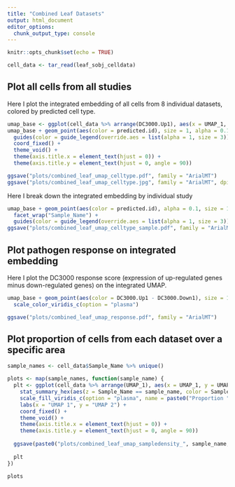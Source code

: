```yaml
---
title: "Combined Leaf Datasets"
output: html_document
editor_options: 
  chunk_output_type: console
---
```


```r
knitr::opts_chunk$set(echo = TRUE)

cell_data <- tar_read(leaf_sobj_celldata)
```

## Plot all cells from all studies

Here I plot the integrated embedding of all cells from 8 individual datasets, 
colored by predicted cell type.

```r
umap_base <- ggplot(cell_data %>% arrange(DC3000.Up1), aes(x = UMAP_1, y = UMAP_2)) + theme_bw()
umap_base + geom_point(aes(color = predicted.id), size = 1, alpha = 0.1) + 
  guides(color = guide_legend(override.aes = list(alpha = 1, size = 3))) +
  coord_fixed() +
  theme_void() +
  theme(axis.title.x = element_text(hjust = 0)) +
  theme(axis.title.y = element_text(hjust = 0, angle = 90))

ggsave("plots/combined_leaf_umap_celltype.pdf", family = "ArialMT")
ggsave("plots/combined_leaf_umap_celltype.jpg", family = "ArialMT", dpi = 600)
```

Here I break down the integrated embedding by individual study

```r
umap_base + geom_point(aes(color = predicted.id), alpha = 0.1, size = 1) + 
  facet_wrap("Sample_Name") +
  guides(color = guide_legend(override.aes = list(alpha = 1, size = 3)))
ggsave("plots/combined_leaf_umap_celltype_sample.pdf", family = "ArialMT")
```

## Plot pathogen response on integrated embedding

Here I plot the DC3000 response score (expression of up-regulated genes minus 
down-regulated genes) on the integrated UMAP.

```r
umap_base + geom_point(aes(color = DC3000.Up1 - DC3000.Down1), size = 1) + 
  scale_color_viridis_c(option = "plasma")

ggsave("plots/combined_leaf_umap_response.pdf", family = "ArialMT")
```

## Plot proportion of cells from each dataset over a specific area

```r
sample_names <- cell_data$Sample_Name %>% unique()

plots <- map(sample_names, function(sample_name) {
  plt <- ggplot(cell_data %>% arrange(UMAP_1), aes(x = UMAP_1, y = UMAP_2, group = -1)) +
    stat_summary_hex(aes(z = Sample_Name == sample_name, color = Sample_Name == sample_name), fun = mean, binwidth = 0.2) +
    scale_fill_viridis_c(option = "plasma", name = paste0("Proportion ", sample_name, " Cells")) +
    labs(x = "UMAP 1", y = "UMAP 2") +
    coord_fixed() +
    theme_void() +
    theme(axis.title.x = element_text(hjust = 0)) +
    theme(axis.title.y = element_text(hjust = 0, angle = 90))
  
  ggsave(paste0("plots/combined_leaf_umap_sampledensity_", sample_name, ".pdf"), plot = plt, family = "ArialMT")
  
  plt
})

plots
```

